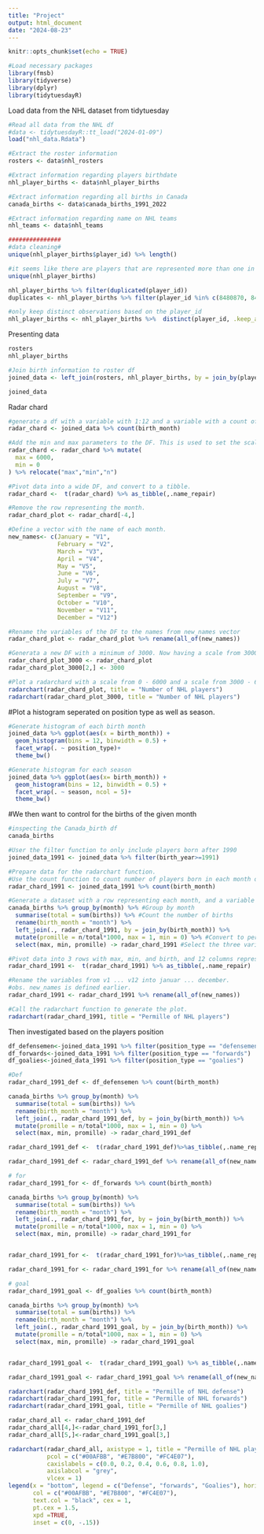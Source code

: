 ```yaml
---
title: "Project"
output: html_document
date: "2024-08-23"
---
```


```r
knitr::opts_chunk$set(echo = TRUE)

#Load necessary packages
library(fmsb)
library(tidyverse)
library(dplyr)
library(tidytuesdayR)

```



Load data from the NHL dataset from tidytuesday

```r
#Read all data from the NHL df
#data <- tidytuesdayR::tt_load("2024-01-09")
load("nhl_data.Rdata")

#Extract the roster information
rosters <- data$nhl_rosters

#Extract information regarding players birthdate
nhl_player_births <- data$nhl_player_births

#Extract information regarding all births in Canada
canada_births <- data$canada_births_1991_2022

#Extract information regarding name on NHL teams
nhl_teams <- data$nhl_teams
```



```r

###############
#data cleaning#
unique(nhl_player_births$player_id) %>% length()

#it seems like there are players that are represented more than one in the nhl_players_births 
unique(nhl_player_births)

nhl_player_births %>% filter(duplicated(player_id)) 
duplicates <- nhl_player_births %>% filter(player_id %in% c(8480870, 8478449) )

#only keep distinct observations based on the player_id
nhl_player_births <- nhl_player_births %>%  distinct(player_id, .keep_all = TRUE)


```

Presenting data

```r
rosters
nhl_player_births

#Join birth information to roster df
joined_data <- left_join(rosters, nhl_player_births, by = join_by(player_id))

joined_data
```


Radar chard
```r
#generate a df with a variable with 1:12 and a variable with a count of NHL players born in each month
radar_chard <- joined_data %>% count(birth_month)

#Add the min and max parameters to the DF. This is used to set the scale of the radar chard plot. And relocate for the variables to have the required order.
radar_chard <- radar_chard %>% mutate(
  max = 6000,
  min = 0
) %>% relocate("max","min","n")

#Pivot data into a wide DF, and convert to a tibble.
radar_chard <-  t(radar_chard) %>% as_tibble(,.name_repair)

#Remove the row representing the month.
radar_chard_plot <- radar_chard[-4,]

#Define a vector with the name of each month.
new_names<- c(January = "V1", 
              February = "V2", 
              March = "V3",
              April = "V4",
              May = "V5",
              June = "V6",
              July = "V7",
              August = "V8",
              September = "V9",
              October = "V10",
              November = "V11",
              December = "V12")

#Rename the variables of the DF to the names from new_names vector
radar_chard_plot <- radar_chard_plot %>% rename(all_of(new_names))

#Generata a new DF with a minimum of 3000. Now having a scale from 3000 - 6000.
radar_chard_plot_3000 <- radar_chard_plot
radar_chard_plot_3000[2,] <- 3000

#Plot a radarchard with a scale from 0 - 6000 and a scale from 3000 - 60000
radarchart(radar_chard_plot, title = "Number of NHL players")
radarchart(radar_chard_plot_3000, title = "Number of NHL players")
```


#Plot a histogram seperated on position type as well as season. 

```r
#Generate histogram of each birth month
joined_data %>% ggplot(aes(x = birth_month)) + 
  geom_histogram(bins = 12, binwidth = 0.5) +
  facet_wrap(. ~ position_type)+
  theme_bw()
```

```r
#Generate histogram for each season
joined_data %>% ggplot(aes(x= birth_month)) + 
  geom_histogram(bins = 12, binwidth = 0.5) +
  facet_wrap(. ~ season, ncol = 5)+
  theme_bw()
```



#We then want to control for the births of the given month

```r
#inspecting the Canada_birth df
canada_births

#User the filter function to only include players born after 1990
joined_data_1991 <- joined_data %>% filter(birth_year>=1991)

#Prepare data for the radarchart function.
#Use the count function to count number of players born in each month of the year
radar_chard_1991 <- joined_data_1991 %>% count(birth_month)

#Generate a dataset with a row representing each month, and a variable for the min and max in the radarchard, and one variable describing the permille of players born in each month relative to the total number of birth in that month in Canada
canada_births %>% group_by(month) %>% #Group by month
  summarise(total = sum(births)) %>% #Count the number of births
  rename(birth_month = "month") %>% 
  left_join(., radar_chard_1991, by = join_by(birth_month)) %>% 
  mutate(promille = n/total*1000, max = 1, min = 0) %>% #Convert to permille
  select(max, min, promille) -> radar_chard_1991 #Select the three variables necessary for the radarchart function

#Pivot data into 3 rows with max, min, and birth, and 12 columns representing each month of the year
radar_chard_1991 <-  t(radar_chard_1991) %>% as_tibble(,.name_repair)

#Rename the variables from v1 ... v12 into januar ... december.
#obs. new_names is defined earlier. 
radar_chard_1991 <- radar_chard_1991 %>% rename(all_of(new_names))

#Call the radarchart function to generate the plot. 
radarchart(radar_chard_1991, title = "Permille of NHL players")

```



Then investigated based on the players position

```r
df_defensemen<-joined_data_1991 %>% filter(position_type == "defensemen")
df_forwards<-joined_data_1991 %>% filter(position_type == "forwards")
df_goalies<-joined_data_1991 %>% filter(position_type == "goalies")

#Def
radar_chard_1991_def <- df_defensemen %>% count(birth_month)

canada_births %>% group_by(month) %>% 
  summarise(total = sum(births)) %>%
  rename(birth_month = "month") %>%
  left_join(., radar_chard_1991_def, by = join_by(birth_month)) %>%
  mutate(promille = n/total*1000, max = 1, min = 0) %>%
  select(max, min, promille) -> radar_chard_1991_def

radar_chard_1991_def <-  t(radar_chard_1991_def)%>%as_tibble(,.name_repair)

radar_chard_1991_def <- radar_chard_1991_def %>% rename(all_of(new_names))

# for
radar_chard_1991_for <- df_forwards %>% count(birth_month)

canada_births %>% group_by(month) %>% 
  summarise(total = sum(births)) %>%
  rename(birth_month = "month") %>%
  left_join(., radar_chard_1991_for, by = join_by(birth_month)) %>%
  mutate(promille = n/total*1000, max = 1, min = 0) %>%
  select(max, min, promille) -> radar_chard_1991_for


radar_chard_1991_for <-  t(radar_chard_1991_for)%>%as_tibble(,.name_repair)

radar_chard_1991_for <- radar_chard_1991_for %>% rename(all_of(new_names))

# goal
radar_chard_1991_goal <- df_goalies %>% count(birth_month)

canada_births %>% group_by(month) %>% 
  summarise(total = sum(births)) %>%
  rename(birth_month = "month") %>%
  left_join(., radar_chard_1991_goal, by = join_by(birth_month)) %>%
  mutate(promille = n/total*1000, max = 1, min = 0) %>%
  select(max, min, promille) -> radar_chard_1991_goal


radar_chard_1991_goal <-  t(radar_chard_1991_goal) %>% as_tibble(,.name_repair)

radar_chard_1991_goal <- radar_chard_1991_goal %>% rename(all_of(new_names))

radarchart(radar_chard_1991_def, title = "Permille of NHL defense")
radarchart(radar_chard_1991_for, title = "Permille of NHL forwards")
radarchart(radar_chard_1991_goal, title = "Permille of NHL goalies")

```



```r
radar_chard_all <- radar_chard_1991_def
radar_chard_all[4,]<-radar_chard_1991_for[3,]
radar_chard_all[5,]<-radar_chard_1991_goal[3,]

radarchart(radar_chard_all, axistype = 1, title = "Permille of NHL players", 
           pcol = c("#00AFBB", "#E7B800", "#FC4E07"), 
           caxislabels = c(0.0, 0.2, 0.4, 0.6, 0.8, 1.0), 
           axislabcol = "grey", 
           vlcex = 1)
legend(x = "bottom", legend = c("Defense", "forwards", "Goalies"), horiz = TRUE, bty = "n", pch = 20, 
       col = c("#00AFBB", "#E7B800", "#FC4E07"), 
       text.col = "black", cex = 1, 
       pt.cex = 1.5, 
       xpd =TRUE, 
       inset = c(0, -.15))

```

